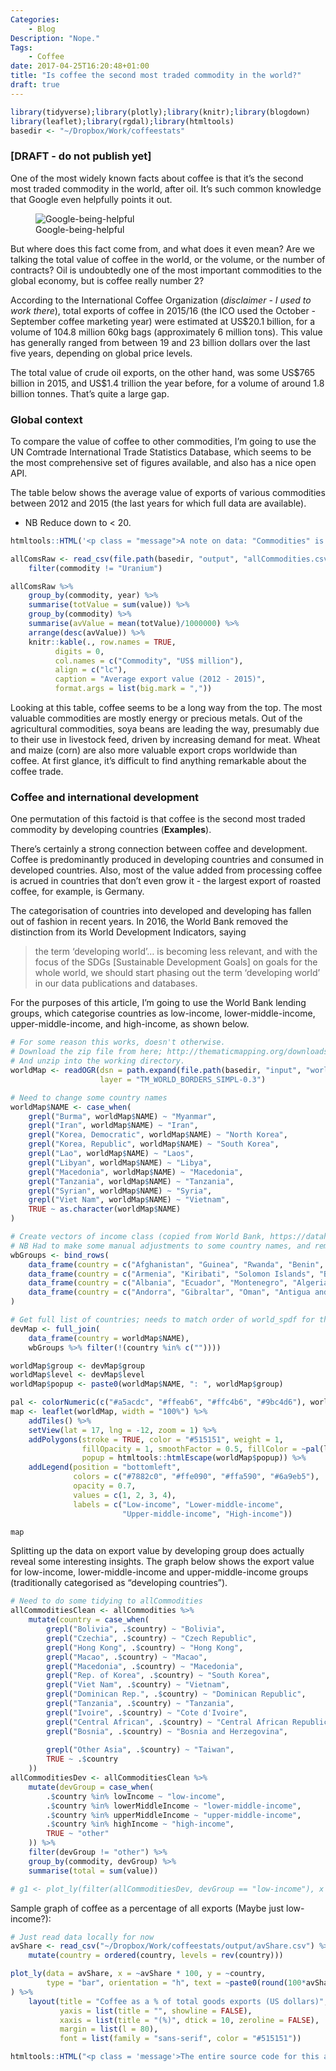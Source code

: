 ```yaml
---
Categories: 
    - Blog
Description: "Nope."
Tags: 
    - Coffee
date: 2017-04-25T16:20:48+01:00
title: "Is coffee the second most traded commodity in the world?"
draft: true
---
```


```r
library(tidyverse);library(plotly);library(knitr);library(blogdown)
library(leaflet);library(rgdal);library(htmltools)
basedir <- "~/Dropbox/Work/coffeestats"
```


### [DRAFT - do not publish yet]

One of the most widely known facts about coffee is that it's the second most traded commodity in the world, after oil. It's such common knowledge that Google even helpfully points it out. 

![Google-being-helpful](/img/google-being-helpful.png)

But where does this fact come from, and what does it even mean? Are we talking the total value of coffee in the world, or the volume, or the number of contracts? Oil is undoubtedly one of the most important commodities to the global economy, but is coffee really number 2?

According to the International Coffee Organization (*disclaimer - I used to work there*), total exports of coffee in 2015/16 (the ICO used the October - September coffee marketing year) were estimated at US$20.1 billion, for a volume of 104.8 million 60kg bags (approximately 6 million tons). This value has generally ranged from between 19 and 23 billion dollars over the last five years, depending on global price levels. 

The total value of crude oil exports, on the other hand, was some US$765 billion in 2015, and US$1.4 trillion the year before, for a volume of around 1.8 billion tonnes. That's quite a large gap. 

### Global context

To compare the value of coffee to other commodities, I'm going to use the UN Comtrade International Trade Statistics Database, which seems to be the most comprehensive set of figures available, and also has a nice open API.

The table below shows the average value of exports of various commodities between 2012 and 2015 (the last years for which full data are available). 

*  NB Reduce down to < 20. 

```r
htmltools::HTML('<p class = "message">A note on data: "Commodities" is a relative fluid term, but the purposes of this article I\'m using the <em>Harmonized System</em> of tariff codes, grouped at the HS4 level. In terms of coffee, this means that decaffeinated and roasted coffee will be included in the aggregate value, but not instant coffee or ready-to-drink beverages. This is a pretty arbitrary distinction, but helps to maintain consistency for comparison. </p>')
```

```r
allComsRaw <- read_csv(file.path(basedir, "output", "allCommodities.csv")) %>% 
    filter(commodity != "Uranium")
```
```r
allComsRaw %>%
    group_by(commodity, year) %>% 
    summarise(totValue = sum(value)) %>% 
    group_by(commodity) %>% 
    summarise(avValue = mean(totValue)/1000000) %>% 
    arrange(desc(avValue)) %>% 
    knitr::kable(., row.names = TRUE,
          digits = 0,
          col.names = c("Commodity", "US$ million"),
          align = c("lc"),
          caption = "Average export value (2012 - 2015)",
          format.args = list(big.mark = ","))

```


Looking at this table, coffee seems to be a long way from the top. The most valuable commodities are mostly energy or precious metals. Out of the agricultural commodities, soya beans are leading the way, presumably due to their use in livestock feed, driven by increasing demand for meat. Wheat and maize (corn) are also more valuable export crops worldwide than coffee. At first glance, it's difficult to find anything remarkable about the coffee trade. 

### Coffee and international development

One permutation of this factoid is that coffee is the second most traded commodity by developing countries (**Examples**). 

There's certainly a strong connection between coffee and development. Coffee is predominantly produced in developing countries and consumed in developed countries. Also, most of the value added from processing coffee is acrued in countries that don't even grow it - the largest export of roasted coffee, for example, is Germany. 

The categorisation of countries into developed and developing has fallen out of fashion in recent years. In 2016, the World Bank removed the distinction from its World Development Indicators, saying

> the term 'developing world'... is becoming less relevant, and with the focus of the SDGs [Sustainable Development Goals] on goals for the whole world, we should start phasing out the term 'developing world' in our data publications and databases. 

For the purposes of this article, I'm going to use the World Bank lending groups, which categorise countries as low-income, lower-middle-income, upper-middle-income, and high-income, as shown below. 

```r
# For some reason this works, doesn't otherwise. 
# Download the zip file from here; http://thematicmapping.org/downloads/TM_WORLD_BORDERS_SIMPL-0.3.zip 
# And unzip into the working directory. 
worldMap <- readOGR(dsn = path.expand(file.path(basedir, "input", "worldmap", "world_shape_file")),
                    layer = "TM_WORLD_BORDERS_SIMPL-0.3")

# Need to change some country names
worldMap$NAME <- case_when(
    grepl("Burma", worldMap$NAME) ~ "Myanmar",
    grepl("Iran", worldMap$NAME) ~ "Iran",
    grepl("Korea, Democratic", worldMap$NAME) ~ "North Korea",
    grepl("Korea, Republic", worldMap$NAME) ~ "South Korea",
    grepl("Lao", worldMap$NAME) ~ "Laos",
    grepl("Libyan", worldMap$NAME) ~ "Libya",
    grepl("Macedonia", worldMap$NAME) ~ "Macedonia",
    grepl("Tanzania", worldMap$NAME) ~ "Tanzania",
    grepl("Syrian", worldMap$NAME) ~ "Syria",
    grepl("Viet Nam", worldMap$NAME) ~ "Vietnam",
    TRUE ~ as.character(worldMap$NAME)
)

# Create vectors of income class (copied from World Bank, https://datahelpdesk.worldbank.org/knowledgebase/articles/906519-world-bank-country-and-lending-groups)
# NB Had to make some manual adjustments to some country names, and remove Kosovo & South Sudan to do the merge later. 
wbGroups <- bind_rows(
    data_frame(country = c("Afghanistan", "Guinea", "Rwanda", "Benin", "Guinea-Bissau", "Senegal", "Burkina Faso", "Haiti", "Sierra Leone", "Burundi", "North Korea", "Somalia", "Central African Republic", "Liberia", "Chad", "Madagascar", "Tanzania", "Comoros", "Malawi", "Togo", "Democratic Republic of the Congo", "Mali", "Uganda", "Eritrea", "Mozambique", "Zimbabwe", "Ethiopia", "Nepal", "Gambia", "Niger")) %>% mutate(group = "Low-income", level = 1),
    data_frame(country = c("Armenia", "Kiribati", "Solomon Islands", "Bangladesh", "Sri Lanka", "Bhutan", "Kyrgyzstan", "Sudan", "Bolivia", "Laos", "Swaziland", "Cape Verde", "Lesotho", "Syria", "Cambodia", "Mauritania", "Tajikistan",  "Cameroon", "Micronesia, Federated States of", "Timor-Leste", "Congo",  "Republic of Moldova", "Tonga", "Cote d'Ivoire", "Mongolia", "Tunisia",  "Djibouti", "Morocco", "Ukraine", "Egypt", "Myanmar", "Uzbekistan", "El Salvador", "Nicaragua", "Vanuatu", "Ghana", "Nigeria", "Vietnam", "Guatemala", "Pakistan", "Palestine", "Honduras", "Papua New Guinea", "Yemen", "India", "Philippines", "Zambia", "Indonesia", "Samoa", "Kenya", "Sao Tome and Principe")) %>% mutate(group = "Lower-middle-income", level = 2),
    data_frame(country = c("Albania", "Ecuador", "Montenegro", "Algeria", "Fiji", "Namibia", "American Samoa", "Gabon", "Palau", "Angola", "Georgia", "Panama", "Argentina", "Grenada", "Paraguay", "Azerbaijan", "Guyana", "Peru", "Belarus", "Iran", "Romania", "Belize", "Iraq", "Russia", "Bosnia and Herzegovina", "Jamaica", "Serbia", "Botswana", "Jordan", "South Africa", "Brazil", "Kazakhstan", "Saint Lucia", "Bulgaria", "Lebanon", "Saint Vincent and the Grenadines", "China", "Libya", "Suriname", "Colombia", "Macedonia", "Thailand", "Costa Rica", "Malaysia", "Turkey", "Cuba", "Maldives", "Turkmenistan", "Dominica", "Marshall Islands", "Tuvalu", "Dominican Republic", "Mauritius", "Venezuela", "Equatorial Guinea", "Mexico")) %>% mutate(group = "Upper-middle-income", level = 3),
    data_frame(country = c("Andorra", "Gibraltar", "Oman", "Antigua and Barbuda", "Greece", "Poland", "Aruba", "Greenland", "Portugal", "Australia", "Guam", "Puerto Rico", "Austria", "Hong Kong", "Qatar", "Bahamas", "Hungary", "San Marino", "Bahrain", "Iceland", "Saudi Arabia", "Barbados", "Ireland", "Seychelles", "Belgium", "Isle of Man", "Singapore", "Bermuda", "Israel", "British Virgin Islands", "Italy", "Slovakia", "Brunei Darussalam", "Japan", "Slovenia", "Canada", "South Korea", "Spain", "Cayman Islands", "Kuwait", "Saint Kitts and Nevis", "Latvia", "Chile", "Liechtenstein", "Sweden", "Croatia", "Lithuania", "Switzerland",  "Luxembourg", "Taiwan", "Cyprus", "Macau", "Trinidad and Tobago", "Czech Republic", "Malta", "Denmark", "Monaco", "United Arab Emirates", "Estonia", "Nauru", "United Kingdom", "Faroe Islands", "Netherlands", "United States", "Finland", "New Caledonia", "Uruguay", "France", "New Zealand", "United States Virgin Islands", "French Polynesia", "Northern Mariana Islands", "Germany", "Norway")) %>% mutate(group = "High-income", level = 4)
)

# Get full list of countries; needs to match order of world_spdf for the map. 
devMap <- full_join(
    data_frame(country = worldMap$NAME), 
    wbGroups %>% filter(!(country %in% c(""))))

worldMap$group <- devMap$group
worldMap$level <- devMap$level
worldMap$popup <- paste0(worldMap$NAME, ": ", worldMap$group)

pal <- colorNumeric(c("#a5acdc", "#ffeab6", "#ffc4b6", "#9bc4d6"), worldMap$level)
map <- leaflet(worldMap, width = "100%") %>% 
    addTiles() %>% 
    setView(lat = 17, lng = -12, zoom = 1) %>% 
    addPolygons(stroke = TRUE, color = "#515151", weight = 1,
                fillOpacity = 1, smoothFactor = 0.5, fillColor = ~pal(level),
                popup = htmltools::htmlEscape(worldMap$popup)) %>% 
    addLegend(position = "bottomleft",
              colors = c("#7882c0", "#ffe090", "#ffa590", "#6a9eb5"),
              opacity = 0.7,
              values = c(1, 2, 3, 4),
              labels = c("Low-income", "Lower-middle-income", 
                         "Upper-middle-income", "High-income"))
```


```r
map
```


Splitting up the data on export value by developing group does actually reveal some interesting insights. The graph below shows the export value for low-income, lower-middle-income and upper-middle-income groups (traditionally categorised as "developing countries"). 

```r

# Need to do some tidying to allCommodities 
allCommoditiesClean <- allCommodities %>%
    mutate(country = case_when(
        grepl("Bolivia", .$country) ~ "Bolivia",
        grepl("Czechia", .$country) ~ "Czech Republic", 
        grepl("Hong Kong", .$country) ~ "Hong Kong", 
        grepl("Macao", .$country) ~ "Macao",
        grepl("Macedonia", .$country) ~ "Macedonia", 
        grepl("Rep. of Korea", .$country) ~ "South Korea", 
        grepl("Viet Nam", .$country) ~ "Vietnam",
        grepl("Dominican Rep.", .$country) ~ "Dominican Republic",
        grepl("Tanzania", .$country) ~ "Tanzania",
        grepl("Ivoire", .$country) ~ "Cote d'Ivoire",
        grepl("Central African", .$country) ~ "Central African Republic",
        grepl("Bosnia", .$country) ~ "Bosnia and Herzegovina", 
        
        grepl("Other Asia", .$country) ~ "Taiwan",
        TRUE ~ .$country
    ))
allCommoditiesDev <- allCommoditiesClean %>% 
    mutate(devGroup = case_when(
        .$country %in% lowIncome ~ "low-income",
        .$country %in% lowerMiddleIncome ~ "lower-middle-income",
        .$country %in% upperMiddleIncome ~ "upper-middle-income",
        .$country %in% highIncome ~ "high-income",
        TRUE ~ "other"
    )) %>% 
    filter(devGroup != "other") %>% 
    group_by(commodity, devGroup) %>% 
    summarise(total = sum(value))
```

```r
# g1 <- plot_ly(filter(allCommoditiesDev, devGroup == "low-income"), x = ~
```


Sample graph of coffee as a percentage of all exports (Maybe just low-income?):

```r
# Just read data locally for now
avShare <- read_csv("~/Dropbox/Work/coffeestats/output/avShare.csv") %>% 
    mutate(country = ordered(country, levels = rev(country)))
```
```r
plot_ly(data = avShare, x = ~avShare * 100, y = ~country,
        type = "bar", orientation = "h", text = ~paste0(round(100*avShare, 1), "%"), hoverinfo = 'text', marker = list(color = "#6a9fb5")
) %>% 
    layout(title = "Coffee as a % of total goods exports (US dollars)",
           yaxis = list(title = "", showline = FALSE),
           xaxis = list(title = "(%)", dtick = 10, zeroline = FALSE),
           margin = list(l = 80),
           font = list(family = "sans-serif", color = "#515151"))

```


```r
htmltools::HTML("<p class = 'message'>The entire source code for this article is available <a href = 'https://github.com/tomcopple/tomcopple.github.io/blob/hugo/content/post/2017-04-25-iscoffeesecond.Rmd' target = '_blank'>here</a>.</p>")
```

